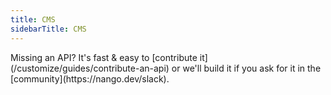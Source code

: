 ```yaml
---
title: CMS
sidebarTitle: CMS
---
```


<Tip>
    Missing an API? It's fast & easy to [contribute it](/customize/guides/contribute-an-api) or we'll build it if you ask for
    it in the [community](https://nango.dev/slack).
</Tip>

<CardGroup cols={4}>
    <Card title="Contentstack" href="/integrations/all/contentstack" color="#68a063" />
</CardGroup>
